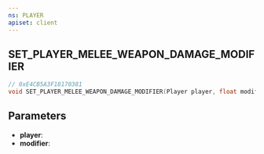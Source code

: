 ```yaml
---
ns: PLAYER
apiset: client
---
```

## SET_PLAYER_MELEE_WEAPON_DAMAGE_MODIFIER

```c
// 0xE4CB5A3F18170381
void SET_PLAYER_MELEE_WEAPON_DAMAGE_MODIFIER(Player player, float modifier);
```


## Parameters
* **player**:
* **modifier**: